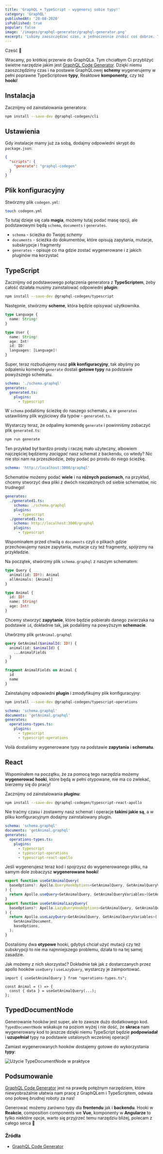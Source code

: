 ```yaml
---
title: 'GraphQL + TypeScript - wygeneruj sobie typy!'
category: 'GraphQL'
publishedAt: '28-08-2020'
isPublished: true
popular: false
image: '/images/graphql-generator/graphql-generator.png'
excerpt: 'Lubimy zaoszczędzać czas, a jednocześnie zrobić coś dobrze. Tak samo jest w przypadku programowania. Poznaj GraphQL Code Generator - narzędzie, które zaoszczędza czas i zapewnia TypeScriptowe typy!'
---
```


Cześć 👋

Wracamy, po krótkiej przerwie do GraphQLa. Tym chciałbym Ci przybliżyć świetne narzędzie jakim jest [GraphQL Code Generator](https://graphql-code-generator.com/). Dzięki niemu zaoszczędzimy czas i na postawie GraphQLowej **schemy** wygenerujemy w pełni poprawne TypeScriptowe **typy**, Reaktowe **komponenty**, czy też **hooki**!

## Instalacja

Zacznijmy od zainstalowania generatora:

```bash
npm install --save-dev @graphql-codegen/cli
```

## Ustawienia

Gdy instalacje mamy już za sobą, dodajmy odpowiedni skrypt do `package.json`:

```json
{
  "scripts": {
    "generate": "graphql-codegen"
  }
}
```

## Plik konfiguracyjny

Stwórzmy plik `codegen.yml`:

```bash
touch codegen.yml
```

To tutaj dzieje się cała **magia**, możemy tutaj podać masę opcji, ale podstawowymi będą `schema`, `documents` i `generates`.

- `schema` - ścieżka do Twojej _schemy_
- `documents` - ścieżka do dokumentów, które opisują zapytania, mutacje, subskrypcje i fragmenty
- `generates` - opisuje co ma gdzie zostać wygenerowane i z jakich pluginów ma korzystać

## TypeScript

Zacznijmy od podstawowego połączenia generatora z **TypeScriptem**, żeby całość działała musimy zainstalować odpowiedni **plugin**:

```bash
npm install --save-dev @graphql-codegen/typescript
```

Następnie, stwórzmy **scheme**, która będzie opisywać użytkownika.

```ts
type Language {
  name: String!
}

type User {
  name: String!
  age: Int!
  id: ID!
  languages: [Language]!
}
```

Super, teraz rozbudujemy nasz **plik konfiguracyjny**, tak abyśmy po odpaleniu komendy `generate` dostali **gotowe typy** na podstawie powyższego schematu.

```yml
schema: './schema.graphql'
generates:
  generated.ts:
    plugins:
      - typescript
```

W `schema` podaliśmy ścieżkę do naszego schematu, a w `generates` ustawiliśmy plik wyjściowy dla typów - `generated.ts`.

Wystarczy teraz, że odpalimy komendę `generate` i powinniśmy zobaczyć plik `generated.ts`:

```bash
npm run generate
```

Ten przykład był bardzo prosty i raczej mało użyteczny, albowiem najczęściej będziemy _zaciągać_ nasz schemat z backendu, co wtedy? Nic nie stoi nam na przeszkodzie, żeby podać po prostu do niego ścieżkę.

```yml
schema: 'http://localhost:3000/graphql'
```

Schematów możemy podać **wiele** i na **różnych poziomach**, na przykład, chcemy stworzyć dwa pliki z dwóch niezależnych od siebie schematów, nic trudnego!

```yml
generates:
  ./generated1.ts:
    schema: ./schema.graphql
    plugins:
      - typescript
  ./generated1.ts:
    schema: http://localhost:3000/graphql
    plugins:
      - typescript
```

Wspominałem przed chwilą o `documents` czyli o plikach gdzie przechowujemy nasze zapytania, mutacje czy też fragmenty, spójrzmy na przykładzie.

Na początek, stwórzmy plik `schema.graphql` z naszym schematem:

```graphql
type Query {
  animal(id: ID!): Animal
  allAnimals: [Animal]
}

type Animal {
  id: ID!
  name: String!
  age: Int!
}
```

Chcemy stworzyć **zapytanie**, które będzie pobierało danego zwierzaka na podstawie `id`, dokładnie tak, jak podaliśmy na powyższym **schemacie**.

Utwórzmy plik `getAnimal.graphql`

```graphql
query GetAnimal($animalId: ID!) {
  animal(id: $animalId) {
    ...AnimalFields
  }
}

fragment AnimalFields on Animal {
  id
  name
}
```

Zainstalujmy odpowiedni **plugin** i zmodyfikujmy plik konfiguracyjny:

```bash
npm install --save-dev @graphql-codegen/typescript-operations
```

```yml
schema: 'schema.graphql'
documents: 'getAnimal.graphql'
generates:
  operations-types.ts:
    plugins:
      - typescript
      - typescript-operations
```

Voilà dostaliśmy wygenerowane typy na podstawie **zapytania** i **schematu**.

## React

Wspominałem na początku, że za pomocą tego narzędzia możemy **wygenerować hooki**, które będą w pełni otypowane, nie ma co zwlekać, bierzemy się do pracy!

Zacznijmy od zainstalowania **pluginu**:

```bash
npm install --save-dev @graphql-codegen/typescript-react-apollo
```

Nie traćmy czasu i zostawmy nasz schemat i operacje **takimi jakie są**, a w pliku konfiguracyjnym dodajmy zainstalowany plugin.

```yml
schema: 'schema.graphql'
documents: 'getAnimal.graphql'
generates:
  operations-types.ts:
    plugins:
      - typescript
      - typescript-operations
      - typescript-react-apollo
```

Jeśli wygenerujesz teraz kod i spojrzysz do wygenerowanego pliku, na samym dole zobaczysz **wygenerowane hooki**!

```ts
export function useGetAnimalQuery(
  baseOptions?: Apollo.QueryHookOptions<GetAnimalQuery, GetAnimalQueryVariables>,
) {
  return Apollo.useQuery<GetAnimalQuery, GetAnimalQueryVariables>(GetAnimalDocument, baseOptions);
}
export function useGetAnimalLazyQuery(
  baseOptions?: Apollo.LazyQueryHookOptions<GetAnimalQuery, GetAnimalQueryVariables>,
) {
  return Apollo.useLazyQuery<GetAnimalQuery, GetAnimalQueryVariables>(
    GetAnimalDocument,
    baseOptions,
  );
}
```

Dostaliśmy dwa **otypowe** hooki, gdybyś chciał użyć mutacji czy też subskrypcji to nie ma najmniejszego problemu, działa to na tej samej zasadzie.

Jak możemy z nich skorzystać? Dokładnie tak jak z dostarczanych przez apollo hooków `useQuery` i `useLazyQuery`, wystarczy je zaimportować.

```tsx
import { useGetAnimalQuery } from "operations-types.ts";

const Animal = () => {
  const { data } = useGetAnimalQuery(...);
};
```

## TypedDocumentNode

Generowanie hooków jest super, ale to zawsze dużo dodatkowego kod. `TypedDocumentNode` wskakuje na poziom wyżej i nie dość, że **skraca** nam wygenerowany kod to jeszcze dzięki niemu TypeScript będzie **podpowiadał** i **uzupełniał** typy na podstawie ustalonych wcześniej operacji!

Zamiast wygenerowanych hooków dostajemy gotowe do wykorzystania **typy**:

<Image
  src="/images/graphql-generator/TypedDocumentNode.gif"
  alt="Użycie TypeDocumentNode w praktyce"
/>

## Podsumowanie

[GraphQL Code Generator](https://graphql-code-generator.com/) jest na prawdę potężnym narzędziem, które niewyobrażalnie ułatwia nam pracę z GraphQLem i TypeScriptem, odwala ono połowę _brudnej_ roboty za nas!

Generować możemy zarówno typy dla **frontendu** jak i **backendu**. Hooki w **Reakcie**, composition components we **Vue**, komponenty w **Angularze** to tylko niektóre opcje, warto się przyjrzeć temu narzędziu bliżej, polecam z całego serca 💜

### Źródła

- [GraphQL Code Generator](https://graphql-code-generator.com/)
